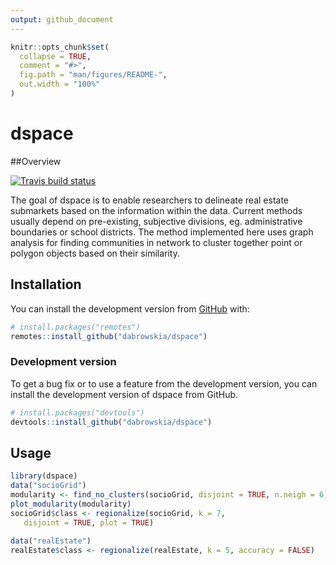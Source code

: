 ```yaml
---
output: github_document
---
```


<!-- README.md is generated from README.Rmd. Please edit that file -->

```r
knitr::opts_chunk$set(
  collapse = TRUE,
  comment = "#>",
  fig.path = "man/figures/README-",
  out.width = "100%"
)
```

# dspace


##Overview

<!-- badges: start -->
[![Travis build status](https://travis-ci.org/dabrowskia/dspace.svg?branch=master)](https://travis-ci.org/dabrowskia/dspace)
<!-- badges: end -->

The goal of dspace is to enable researchers to delineate real estate submarkets based on the information within the data. Current methods usually depend on pre-existing, subjective divisions, eg. administrative boundaries or school districts. The method implemented here uses graph analysis for finding communities in network to cluster together point or polygon objects based on their similarity.

## Installation

<!-- You can install the released version of dspace from [CRAN](https://CRAN.R-project.org) with: -->

<!-- ``` r -->
<!-- install.packages("dspace") -->
<!-- ``` -->

You can install the development version from [GitHub](https://github.com/) with:

``` r
# install.packages("remotes")
remotes::install_github("dabrowskia/dspace")
```

### Development version

To get a bug fix or to use a feature from the development version, you can install the development version of dspace from GitHub.

```r
# install.packages("devtools")
devtools::install_github("dabrowskia/dspace")
```

## Usage

```r
library(dspace)
data("socioGrid")
modularity <- find_no_clusters(socioGrid, disjoint = TRUE, n.neigh = 6)
plot_modularity(modularity)
socioGrid$class <- regionalize(socioGrid, k = 7,
   disjoint = TRUE, plot = TRUE)
     
data("realEstate")
realEstate$class <- regionalize(realEstate, k = 5, accuracy = FALSE)
```
